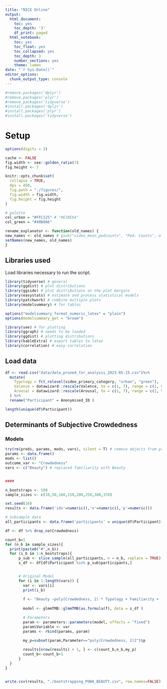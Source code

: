 ```yaml
---
title: "NICE Online"
output:
  html_document:
    toc: yes
    toc_depth: '3'
    df_print: paged
  html_notebook:
    toc: yes
    toc_float: yes
    toc_collapsed: yes
    toc_depth: 3
    number_sections: yes
    theme: lumen
date: "`r Sys.Date()`"
editor_options:
  chunk_output_type: console
---
```


```r
#remove.packages('dplyr')
#remove.packages('plyr')
#remove.packages('tidyverse')
#install.packages('dplyr')
#install.packages('plyr')
#install.packages('tidyverse')
```


# Setup

```r
options(digits = 3)

cache <- FALSE
fig.width <- see::golden_ratio(7)
fig.height <- 7

knitr::opts_chunk$set(
  collapse = TRUE,
  dpi = 450,
  fig.path = "./figures/",
  fig.width = fig.width,
  fig.height = fig.height
)

# palette
col_urban = "#FFC125" # "#E1BE6A"
col_green = "#40B0A6"

rename_explanator <- function(old_names) {
new_names <- old_names # gsub("video_mean_pedcounts", "Ped. Counts", old_names)
setNames(new_names, old_names)
}

```

## Libraries used

Load libraries necessary to run the script.

```r
library(tidyverse) # general
library(ggdist) # plot distributions
library(ggside) # plot distributions on the plot margins
library(easystats) # estimate and process statistical models
library(patchwork) # combine multiple plots
library(modelsummary) # for tables

options("modelsummary_format_numeric_latex" = "plain")
options(modelsummary_get = "broom")

library(see) # for plotting
library(ggraph) # needs to be loaded
library(ggdist) # plotting distributions
library(kableExtra) # export tables to latex
library(correlation) # easy correlation

```

## Load data


```r


df <- read.csv("data/data_pruned_for_analysis_2023-05-15.csv")%>% 
  mutate(
    Typology = fct_relevel(video_primary_category, "urban", "green"),
    Valence = datawizard::rescale(Valence, to = c(1, 7), range = c(1, 9)),
    Arousal = datawizard::rescale(Arousal, to = c(1, 7), range = c(1, 9))
  ) %>% 
  rename("Participant" = Anonymised_ID ) 

length(unique(df$Participant))
```

## Determinants of Subjective Crowdedness

### Models

```r
try(rm(preds, params, mods, vars), silent = T) # remove objects from previous runs, to be safe.
params <- data.frame()
mods <- list()
outcome_var <- "Crowdedness"
vars <- c("Beauty") # replaced familiarity with Beauty


####

n_bootstraps <- 100
sample_sizes <- c(10,50,100,150,200,250,300,370)

set.seed(10)
results <- data.frame('idx'=numeric(),'n'=numeric(),'p'=numeric())

# Subsample data
all_participants <- data.frame('participants' = unique(df$Participant))  

df <- df %>% drop_na(Crowdedness)

count_b=1
for (n_b in sample_sizes){
  print(paste0("#",n_b))
  for (i_b in 1:n_bootstraps){
      p_sub <- slice_sample(all_participants, n = n_b, replace = TRUE)
      s_df <- df[df$Participant %in% p_sub$participants,]


      # Original Model
      for (i in 1:length(vars)) {
        var <- vars[i]
        print(i_b)
      
        f <- "Beauty ~poly(Crowdedness, 2) * Typology + Familiarity + (Crowdedness|Participant)"
      
        model <- glmmTMB::glmmTMB(as.formula(f), data = s_df )

        # Parameters
        param <- parameters::parameters(model, effects = "fixed")
        param$Variable <- var
        params <- rbind(params, param)
        
        my_p=subset(param,Parameter=="poly(Crowdedness, 2)2")$p

        results[nrow(results) + 1, ] <- c(count_b,n_b,my_p)
        count_b<-count_b+1
      }
  }
}
```

```r

```



```r
write.csv(results, "./bootstrapping_POWA_BEAUTY.csv", row.names=FALSE)
```